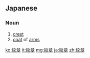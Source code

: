 ==Japanese==
{{ja-kanjitab|もん|しょう|yomi=on}}
===Noun===
{{ja-noun|もんしょう}}

# [[crest]]
# [[coat]] of [[arms]]

[[ko:紋章]]
[[it:紋章]]
[[mg:紋章]]
[[ja:紋章]]
[[zh:紋章]]